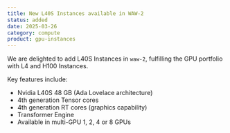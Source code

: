 ```yaml
---
title: New L40S Instances available in WAW-2
status: added
date: 2025-03-26
category: compute
product: gpu-instances
---
```


We are delighted to add L40S Instances in `waw-2`, fulfilling the GPU portfolio with L4 and H100 Instances.

Key features include:
- Nvidia L40S 48 GB (Ada Lovelace architecture)
- 4th generation Tensor cores
- 4th generation RT cores (graphics capability)
- Transformer Engine
- Available in multi-GPU 1, 2, 4 or 8 GPUs
